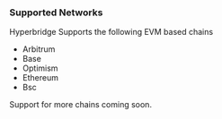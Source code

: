 ### Supported Networks

Hyperbridge Supports the following EVM based chains

* Arbitrum
* Base
* Optimism
* Ethereum
* Bsc

Support for more chains coming soon.
